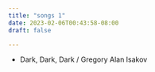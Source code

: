 ```yaml
---
title: "songs 1"
date: 2023-02-06T00:43:58-08:00
draft: false

---
```




* Dark, Dark, Dark / Gregory Alan Isakov